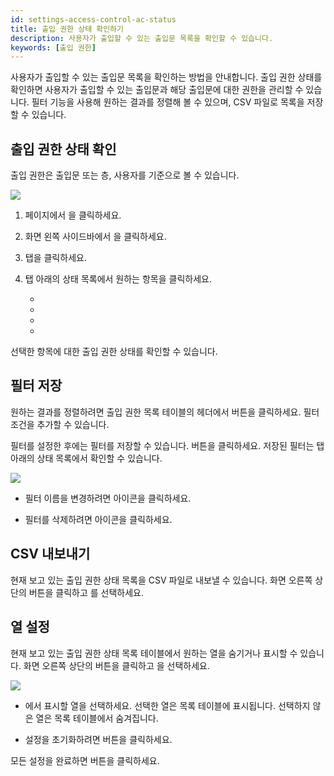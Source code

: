 ```yaml
---
id: settings-access-control-ac-status
title: 출입 권한 상태 확인하기
description: 사용자가 출입할 수 있는 출입문 목록을 확인할 수 있습니다. 
keywords: [출입 권한]
---
```


사용자가 출입할 수 있는 출입문 목록을 확인하는 방법을 안내합니다. 출입 권한 상태를 확인하면 사용자가 출입할 수 있는 출입문과 해당 출입문에 대한 권한을 관리할 수 있습니다. 필터 기능을 사용해 원하는 결과를 정렬해 볼 수 있으며, CSV 파일로 목록을 저장할 수 있습니다. 

## 출입 권한 상태 확인

출입 권한은 출입문 또는 층, 사용자를 기준으로 볼 수 있습니다.

<Image src='/img/biostarx-settings-access-control-status.png' />

1. <Cmd sid='shell.header.launcher' /> 페이지에서 <Cmd sid='shell.header.setting' />을 클릭하세요.

1. 화면 왼쪽 사이드바에서 <Cmd sid='setting.menu.accessControl.root' />을 클릭하세요.

1. <Cmd sid='common.status' product='2' /> 탭을 클릭하세요.

1. <Cmd sid='common.status' product='2' /> 탭 아래의 상태 목록에서 원하는 항목을 클릭하세요.

    * <Cmd sid='access_control.status.access_control_status_by_door.list_name' product='2' />

    * <Cmd sid='access_control.status.access_control_status_by_user.list_name' product='2' />

    * <Cmd sid='ac.status.elevatorbyFloor.title' product='2' />

    * <Cmd sid='ac.status.elevatorbyUser.title' product='2' />

선택한 항목에 대한 출입 권한 상태를 확인할 수 있습니다.


## 필터 저장

원하는 결과를 정렬하려면 출입 권한 목록 테이블의 헤더에서 <IcFilter2 /> 버튼을 클릭하세요. 필터 조건을 추가할 수 있습니다.

필터를 설정한 후에는 필터를 저장할 수 있습니다. <Cmd sid='monitoring.saveFilter' product='2' /> 버튼을 클릭하세요. 저장된 필터는 <Cmd sid='common.status' product='2' /> 탭 아래의 상태 목록에서 확인할 수 있습니다.

<Image src='/img/biostarx-settings-access-control-status-filter.png' />

* 필터 이름을 변경하려면 <IcEditUL /> 아이콘을 클릭하세요.

* 필터를 삭제하려면 <IcTrash2 /> 아이콘을 클릭하세요.



<ExploreListPages />


## CSV 내보내기

현재 보고 있는 출입 권한 상태 목록을 CSV 파일로 내보낼 수 있습니다. 화면 오른쪽 상단의 <IcMoreW /> 버튼을 클릭하고 <Cmd sid='button.downloadToCsv' product='2' />를 선택하세요.


## 열 설정

현재 보고 있는 출입 권한 상태 목록 테이블에서 원하는 열을 숨기거나 표시할 수 있습니다. 화면 오른쪽 상단의 <IcMoreW /> 버튼을 클릭하고 <Cmd sid='columnSetting.dialog.header' product='2' />을 선택하세요.

<Image src='/img/biostarx-settings-access-control-status-column-setting.png' />

* <Cmd sid='columnSetting.columnList' product='2' />에서 표시할 열을 선택하세요. 선택한 열은 목록 테이블에 표시됩니다. 선택하지 않은 열은 목록 테이블에서 숨겨집니다.

* 설정을 초기화하려면 <Cmd sid='columnSetting.defaultColumn' product='2' /> 버튼을 클릭하세요.

모든 설정을 완료하면 <Cmd sid='button.apply' product='2' /> 버튼을 클릭하세요.

